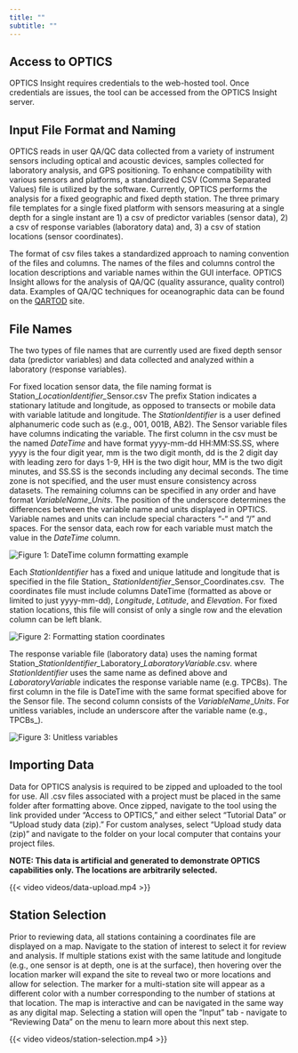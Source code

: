 ---
title: ""
subtitle: ""
---

## **Access to OPTICS**

OPTICS Insight requires credentials to the web-hosted tool. Once credentials are issues, the tool can be accessed from the OPTICS Insight server.

## **Input File Format and Naming**

OPTICS reads in user QA/QC data collected from a variety of instrument sensors including optical and acoustic devices, samples collected for laboratory analysis, and GPS positioning. To enhance compatibility with various sensors and platforms, a standardized CSV (Comma Separated Values) file is utilized by the software. Currently, OPTICS performs the analysis for a fixed geographic and fixed depth station. The three primary file templates for a single fixed platform with sensors measuring at a single depth for a single instant are 1) a csv of predictor variables (sensor data), 2) a csv of response variables (laboratory data) and, 3) a csv of station locations (sensor coordinates).

The format of csv files takes a standardized approach to naming convention of the files and columns. The names of the files and columns control the location descriptions and variable names within the GUI interface. OPTICS Insight allows for the analysis of QA/QC (quality assurance, quality control) data. Examples of QA/QC techniques for oceanographic data can be found on the [QARTOD](https://ioos.noaa.gov/project/qartod/) site.

## **File Names**

The two types of file names that are currently used are fixed depth sensor data (predictor variables) and data collected and analyzed within a laboratory (response variables).

For fixed location sensor data, the file naming format is Station\_*LocationIdentifier\_*Sensor.csv The prefix Station indicates a stationary latitude and longitude, as opposed to transects or mobile data with variable latitude and longitude. The *StationIdentifier* is a user defined alphanumeric code such as (e.g., 001, 001B, AB2). The Sensor variable files have columns indicating the variable. The first column in the csv must be the named *DateTime* and have format yyyy-mm-dd HH:MM:SS.SS, where yyyy is the four digit year, mm is the two digit month, dd is the 2 digit day with leading zero for days 1-9, HH is the two digit hour, MM is the two digit minutes, and SS.SS is the seconds including any decimal seconds. The time zone is not specified, and the user must ensure consistency across datasets. The remaining columns can be specified in any order and have format *VariableName*\_*Units*. The position of the underscore determines the differences between the variable name and units displayed in OPTICS. Variable names and units can include special characters “-“ and “/” and spaces. For the sensor data, each row for each variable must match the value in the *DateTime* column.

![](images/filename-1-01.png){alt="Figure 1: DateTime column formatting example" fig-alt="DateTime stamp" fig-align="center"}

Each *StationIdentifier* has a fixed and unique latitude and longitude that is specified in the file Station\_ *StationIdentifier*\_Sensor_Coordinates.csv.  The coordinates file must include columns DateTime (formatted as above or limited to just yyyy-mm-dd), *Longitude*, *Latitude*, and *Elevation*. For fixed station locations, this file will consist of only a single row and the elevation column can be left blank. 

![](images/filename-2-01.png){alt="Figure 2: Formatting station coordinates" fig-alt="Station coordinates file" fig-align="center"}

The response variable file (laboratory data) uses the naming format Station\_*StationIdentifier\_*Laboratory\_*LaboratoryVariable*.csv. where *StationIdentifier* uses the same name as defined above and *LaboratoryVariable* indicates the response variable name (e.g. TPCBs). The first column in the file is DateTime with the same format specified above for the Sensor file. The second column consists of the *VariableName*\_*Units*. For unitless variables, include an underscore after the variable name (e.g., TPCBs\_).

![](images/filename-3.png){alt="Figure 3: Unitless variables" fig-alt="Identifying unitless variables" fig-align="center"}

## **Importing Data**

Data for OPTICS analysis is required to be zipped and uploaded to the tool for use. All .csv files associated with a project must be placed in the same folder after formatting above. Once zipped, navigate to the tool using the link provided under "Access to OPTICS," and either select "Tutorial Data" or "Upload study data (zip)." For custom analyses, select "Upload study data (zip)" and navigate to the folder on your local computer that contains your project files.

**NOTE: This data is artificial and generated to demonstrate OPTICS capabilities only. The locations are arbitrarily selected.**

{{< video videos/data-upload.mp4 >}}

## **Station Selection**

Prior to reviewing data, all stations containing a coordinates file are displayed on a map. Navigate to the station of interest to select it for review and analysis. If multiple stations exist with the same latitude and longitude (e.g., one sensor is at depth, one is at the surface), then hovering over the location marker will expand the site to reveal two or more locations and allow for selection. The marker for a multi-station site will appear as a different color with a number corresponding to the number of stations at that location. The map is interactive and can be navigated in the same way as any digital map. Selecting a station will open the "Input" tab - navigate to "Reviewing Data" on the menu to learn more about this next step.

{{< video videos/station-selection.mp4 >}}
